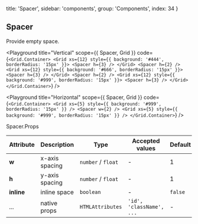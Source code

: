 
  title: 'Spacer',
  sidebar: 'components',
  group: 'Components',
  index: 34
}

## Spacer

Provide empty space.

<Playground
  title="Vertical"
  scope={{ Spacer, Grid }}
  code={`
<Grid.Container>
  <Grid xs={12} style={{ background: '#444', borderRadius: '15px' }}>
    <Spacer h={3} />
  </Grid>
  <Spacer h={2} />
  <Grid xs={12} style={{ background: '#666', borderRadius: '15px' }}>
    <Spacer h={3} />
  </Grid>
  <Spacer h={2} />
  <Grid xs={12} style={{ background: '#999', borderRadius: '15px' }}>
    <Spacer h={3} />
  </Grid>
</Grid.Container>
`}
/>

<Playground
  title="Horizontal"
  scope={{ Spacer, Grid }}
  code={`
<Grid.Container>
  <Grid xs={5} style={{ background: '#999', borderRadius: '15px' }} />
  <Spacer w={2} />
  <Grid xs={5} style={{ background: '#999', borderRadius: '15px' }} />
</Grid.Container>
`}
/>

<Attributes edit="/pages/docs/components/spacer.mdx">
<Attributes.Title>Spacer.Props</Attributes.Title>

| Attribute  | Description    | Type               | Accepted values          | Default |
| ---------- | -------------- | ------------------ | ------------------------ | ------- |
| **w**      | x-axis spacing | `number` / `float` | -                        | 1       |
| **h**      | y-axis spacing | `number` / `float` | -                        | 1       |
| **inline** | inline space   | `boolean`          | -                        | `false` |
| ...        | native props   | `HTMLAttributes`   | `'id', 'className', ...` | -       |

</Attributes>

